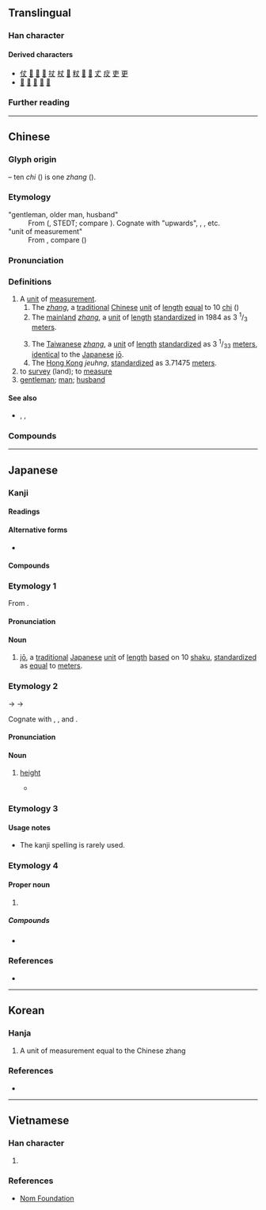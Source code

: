 {{also|𠀋|大}}
{{character info}}
==Translingual==
{{stroke order|strokes=3}}

===Han character===
{{Han char|rn=1|rad=一|as=02|sn=3|four=50000|canj=JK|ids=⿻𠂇㇏}}

====Derived characters====
* [[仗]] [[𡉋]] [[𡚹]] [[𢗆]] [[扙]] [[杖]] [[𤣸]] [[粀]] [[𧘓]] [[𨥅]] [[𠀋]] [[㽴]] [[吏]] [[更]]
* [[𭷹]] [[𭶾]] [[𮊨]] [[𮩟]] [[𭑢]]

===Further reading===
{{Han ref|kx=0076.040|dkj=00011|dj=0137.080|hdz=10009.020|uh=4E08}}

----

==Chinese==
{{zh-forms|alt=𠀋}}
{{zh-wp|en:zhang (unit)}}

===Glyph origin===
{{Han etym}}
{{Han compound|十|又|ls=ic|t1=ten|t2=hand}} – ten ''chi'' ({{zh-l|*尺}}) is one ''zhang'' ({{lang|zh|丈}}).

===Etymology===
;"gentleman, older man, husband"
:From {{inh|zh|sit-pro|*(z)rjaŋ||uncle, superior}} ({{zh-ref|Schuessler (2007)}}, STEDT; compare {{cog|sit-pro|*s-tjaŋ||upper part, rise, raise, top, summit}}). Cognate with {{och-l|尚}} "upwards", {{cog|bo|ཨ་ཞང||maternal uncle}}, {{cog|my|အရှင်|t=master, lord}}, etc.
;"unit of measurement"
:From {{der|zh|sit-pro|-}}, compare {{cog|lus|'''ṭâng''' " kai||to measure (v.), a measure (n.) from the tip of the middle finger from one side to a spot between the breast bone and the other side's armpit}} ({{zh-ref|Schuessler, 2007}})

===Pronunciation===
{{zh-pron
|m=zhàng
|m-s=zang4
|c=zoeng6
|h=pfs=chhong/chhông
|md=dâung/diông/tiông
|md_note=dâung - unit of measure; diông/tiông - kinship term
|mn=xm,tp,kh,yl,tc,hc,sx,km,mg,ph:tiūⁿ/zz,tn:tiōⁿ/qz,lk:tiǔⁿ/pn:tiāuⁿ/xm,zz,tw:tn̄g/qz:tňg/xm,tw:tiōng/zz:tiāng/qz:tiǒng
|mn_note=tiūⁿ/tiōⁿ/tiǔⁿ, tn̄g/tňg - vernacular; tiōng/tiāng/tiǒng - literary
|mn-t=deng6/ziang6/diên6/dion6
|mn-t_note=deng6 - unit of measurement; ziang6 - “to measure”; diên6/dion6 - “gentleman”
|w=3zan
|mc=y
|oc=y
|cat=n,v
}}

===Definitions===
{{head|zh|Han character}}

# A [[unit]] of [[measurement]].
## The ''[[zhang]]'', a [[traditional]] [[Chinese]] [[unit]] of [[length]] [[equal]] to 10 [[chi]] ({{zh-l|*尺}})
## The [[mainland China|mainland]] ''[[zhang]]'', a [[unit]] of [[length]] [[standardize]]d in 1984 as 3 <sup>1</sup>/<sub>3</sub> [[meter]]s.
##: {{zh-syn|市丈}}
## The [[Taiwanese]] ''[[zhang]]'', a [[unit]] of [[length]] [[standardize]]d as 3 <sup>1</sup>/<sub>33</sub> [[meter]]s, [[identical]] to the [[Japanese]] [[jō]].
## The [[Hong Kong]] ''jeuhng'', [[standardize]]d as 3.71475 [[meter]]s.
# to [[survey]] (land); to [[measure]]
# [[gentleman]]; [[man]]; [[husband]]
#: {{zh-x|丈夫|husband}}

====See also====
* {{zh-l|尺}}, {{zh-l|寸}}, {{zh-l|分}}

===Compounds===
{{zh-der|一丈青|一落千丈|一跳八丈|丈丈|丈二金剛|丈人|丈人峰|丈人行|丈八燈臺|丈八蛇矛|丈六金身|丈夫|丈夫女|丈夫子|丈室|丈母|丈母娘|丈量|不丈夫|偉丈夫|光焰萬丈|光芒萬丈|公丈|函丈|國丈|大丈夫|大八丈|女丈夫|女中丈夫|妹丈|姊丈|姑丈|姑丈人|姨丈|家丈人|小丈夫|尺水丈波|岳丈|師丈|席間函丈|方丈|方丈之饌|方丈盈前|日高三丈|清丈|火冒三丈|烈丈夫|百丈|百丈山|百丈清規|百丈竿頭|眇小丈夫|萬丈|萬丈深淵|萬丈竿頭|紅塵萬丈|老丈|老丈人|蓑衣丈人|豪情萬丈|賤丈夫|雄心萬丈|食前方丈|食味方丈|黎丘丈人|丈莊|一丈差九尺|萬丈高樓平地起}}

{{zh-cat|Elementary}}

----

==Japanese==
{{ja-kanji forms-IVS
|vs1=01
|vs2=03
|col-vs1=aj
|col-vs2=mj
|pic-shin=U4e08-j.svg
|pic-kyu=U4e08-kyu.svg
|ref={{R:Jitsu}}
|ref2={{R:ja:KDJ|23|61}}
|ref3={{R:ja:SKJ|20|22}}
}}

===Kanji===
{{ja-kanji|grade=c|rs=一02}}

====Readings====
{{ja-readings
|goon=じょう<ぢやう
|kanon=ちょう<ちやう
|kun=たけ-, たき-, だけ-, はか-る
|nanori=たけ, とも, ひろ, ます
}}

====Alternative forms====
* {{ja-l|𠀋}}

====Compounds====
{{col2-u|ja
|{{ja-r|丈%器|じょう%き}}
|{{ja-r|丈%冊|じょう%さつ}}
|{{ja-r|丈%室|じょう%しつ}}
|{{ja-r|丈%尺|じょう%しゃく}}
|{{ja-r|丈%丈|じょう%じょう}}
|{{ja-r|丈%人|じょう%じん}}
|{{ja-r|丈%席|じょう%せき}}
|{{ja-r|丈%度|じょう%ど}}
|{{ja-r|丈%匹|じょう%ひつ}}
|{{ja-r|丈%夫|じょう%ぶ}}
|{{ja-r|丈%量|じょう%りょう}}
|{{ja-r|丈%六|じょう%ろく}}
|{{ja-l|盈丈|}}
|{{ja-r|岳%丈|がく%じょう}}
|{{ja-r|函%丈|かん%じょう}}
|{{ja-r|気%丈|き%じょう}}
|{{ja-l|称丈|}}
|{{ja-r|尋%丈|じん%じょう}}
|{{ja-r|千%丈|せん%じょう}}
|{{ja-r|万%丈|ばん%じょう}}
|{{ja-r|方%丈|ほう%じょう}}
|{{ja-l|袤丈|}}
|{{ja-r|老%丈|ろう%じょう}}
}}

===Etymology 1===
From {{bor|ja|ltc|-|sort=じょう}} {{ltc-l|丈}}.

====Pronunciation====
{{ja-pron|じょう|acc=1|acc_ref=DJR}}

====Noun====
{{ja-noun|じょう|hhira=ぢやう}}

# [[jō]], a [[traditional]] [[Japanese]] [[unit]] of [[length]] [[based]] on 10 [[shaku]], [[standardize]]d as [[equal]] to {{frac|3|1|33}} [[meter]]s.

===Etymology 2===
{{ja-kanjitab|たけ|yomi=k|alt=長}}

{{IPAfont|⟨take<sub>2</sub>⟩}} → {{IPAchar|/takje/}} → {{IPAchar|/take/}}

Cognate with {{m|ja|高|tr=taka||height}}, {{m|ja|高い|tr=takai||high}}, and {{m|ja|長ける|tr=takeru||to be high}}.

====Pronunciation====
{{ja-pron|たけ|acc=2|acc_ref=SMK7,DJR}}

====Noun====
{{ja-noun|たけ}}

# [[height]]
#* {{RQ:Utsubo Monogatari|Toshikage}}
#*: {{ux|ja|いひ教ふる事もなくておほしたつるに、年にもあはず、'''丈'''たかく心かしこし。}}

===Etymology 3===
{{ja-kanjitab|だけ|yomi=k}}
{{ja-see|だけ}}

====Usage notes====
* {{ja-uk}} The kanji spelling is rarely used.

===Etymology 4===

====Proper noun====
{{ja-pos|proper|じょう|hhira=ぢやう}}

# {{given name|ja|male|sort=じょう}}

=====Compounds=====
* {{ja-r|はちじょう}}

===References===
* {{R:Utsubo Monogatari 1}}
<references/>

----

==Korean==

===Hanja===
{{ko-hanja|어른|장}}

# A unit of measurement equal to the Chinese zhang

===References===
* {{Hanja ref|nav=11111}}

----

==Vietnamese==

===Han character===
{{vi-readings|hanviet=trượng|nom=trượng|rs=一02}}

# {{rfdef|vi|sort=一02}}

===References===
* [http://nomfoundation.org/common/nom_details.php?codepoint=4E08 Nom Foundation]